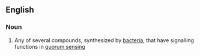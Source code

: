 ==English==

===Noun===
{{en-noun}}

# {{lb|en|biochemistry}} Any of several compounds, synthesized by [[bacteria]], that have signalling functions in [[quorum sensing]]